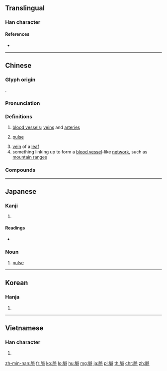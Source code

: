 {{character info/new}}
{{also|脉}}
==Translingual==

===Han character===
{{Han char|rn=130|rad=肉|as=06|sn=10|four=72232|canj=BHHV|ids=⿰月𠂢}}

====References====
* {{Han ref|kx=0982.050|dkj=29470|dj=1434.100|hdz=32068.090|uh=8108|ud=33032|bh=AFDF|bd=45023}}

----

==Chinese==
{{zh-forms|s=脉}}

===Glyph origin===
{{Han etym}}
{{Han compound|肉|alt1=⺼|𠂢|c1=s|c2=p|t1=body|ls=psc}}.

===Pronunciation===
{{zh-pron
|m=脈
|m_note=mò - also used in Mainland in {{zh-l|*脈脈}}
|m-s=me2
|c=mak6,maak6
|h=pfs=mak/ma̍k
|md=măh/mĕk
|md_note=măh - vernacular; mĕk - literary
|mn=xm,tp,kh,tn,lk,mg,tc:me̍h/qz,km,hc:be̍h/zz:me̍eh/sx,yl,tc:mē/xm,zz,tw:be̍k/qz:bia̍k
|w=5maq
|mc=y
|oc=y
|cat=n
}}

===Definitions===
{{zh-hanzi}}

# {{lb|zh|TCM}} [[blood vessel]]s; [[vein]]s and [[arteries]]
# {{lb|zh|TCM}} [[pulse]]
# [[vein]] of a [[leaf]]
# something linking up to form a [[blood vessel]]-like [[network]], such as [[mountain range]]s

===Compounds===
{{zh-der|動脈|脈衝|脈動|脈動電流|脈壓|脈息|脈搏|脈絡|脈絡膜|脈脈|脈象|靜脈|筋脈|葉脈|山脈|節脈|動脈硬化|一脈相通|任脈|主脈|主動脈|一脈|巴嶺山脈|上大動脈|中央山脈|促脈|一脈相承|句脈|大白山脈|急脈緩受|含情脈脈|侏羅山脈|微脈|代脈|千山山脈|動脈瘤|大別山脈|平行脈|冠狀動脈|一脈相傳|主動脈弓|崑崙山脈|尺脈|完達山脈|一脈相連|不整脈|國脈|命脈|安南山脈|大動脈|動脈輸血|側脈|大雪山脈|候脈|喜脈|人脈|張脈|來龍去脈|土脈|六脈|地脈|大巴山脈|切脈|岩脈|同出一脈|大靜脈|平脈|平行葉脈|六脈調和|奇經八脈|懸絲診脈|憑脈|濇脈|氣脈|掌狀脈|礦脈|百脈根|看脈|橈動脈|支脈|沉脈|海岸山脈|直脈|水脈|按脈|浮脈|溶溶脈脈|捉脈|把脈|泉脈|脈衝式|脈管|褶曲山脈|評脈|龍脈|經脈|血脈賁張|落脈|靜脈注射|血脈|肺動脈|頸動脈|羽狀脈|脈石礦物|脈膊|診脈|門靜脈|脈經|脈診|脈衝星|脈不制肉|翅脈|頸動脈竇|脈訣|脈門|鷲峰山脈|脈動星|頸靜脈|脈絡貫通|靜脈瘤|靜脈曲張|號脈|遲脈|關脈|靜脈血|網狀脈|結脈|請脈|脈望|脈理|脈禮|脈波體|脈案|肺靜脈}}

----

==Japanese==

===Kanji===
{{ja-kanji|grade=4|rs=肉06}}

# {{defn|lang=ja|sort=肉06}}

====Readings====
* {{ja-readings|goon=[[みゃく]] (myaku)|kanon=[[ばく]] (baku)|kun=[[すじ]] (suji)|nanori=}}

===Noun===
{{ja-noun|みゃく}}

# [[pulse]]

----

==Korean==

===Hanja===
{{ko-hanja|hangeul=맥|eumhun=|rv=maek|mr=maek|y=mayk}}

# {{defn|lang=ko|sort=肉06}}

----

==Vietnamese==

===Han character===
{{vi-hantu|[[mạch]]|rs=肉06}}

# {{defn|lang=vi|sort=肉06}}

[[zh-min-nan:脈]]
[[fr:脈]]
[[ko:脈]]
[[lo:脈]]
[[hu:脈]]
[[mg:脈]]
[[ja:脈]]
[[pl:脈]]
[[th:脈]]
[[chr:脈]]
[[zh:脈]]